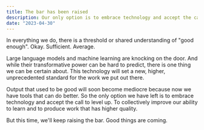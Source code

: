 ```yaml
---
title: The bar has been raised
description: Our only option is to embrace technology and accept the call to level up.
date: "2023-04-30"
---
```


In everything we do, there is a threshold or shared understanding of "good enough". Okay. Sufficient. Average.

Large language models and machine learning are knocking on the door. And while their transformative power can be hard to predict, there is one thing we can be certain about. This technology will set a new, higher, unprecedented standard for the work we put out there.

Output that used to be good will soon become mediocre because now we have tools that can do better. So the only option we have left is to embrace technology and accept the call to level up. To collectively improve our ability to learn and to produce work that has higher quality.

But this time, we'll keep raising the bar. Good things are coming.